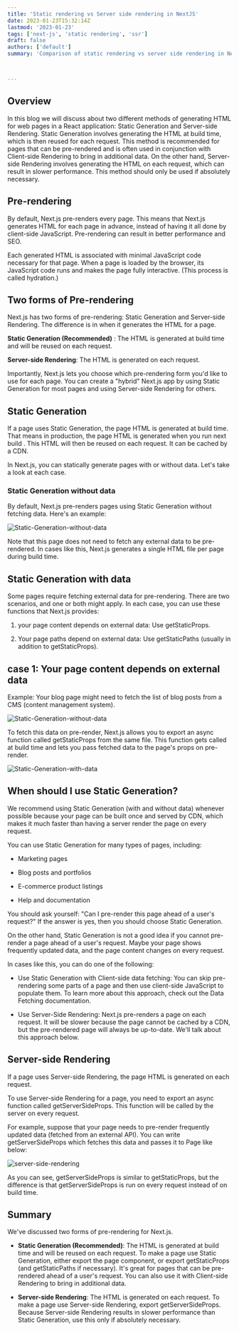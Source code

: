 ```yaml
---
title: 'Static rendering vs Server side rendering in NextJS'
date: 2023-01-23T15:32:14Z
lastmod: '2023-01-23'
tags: ['next-js', 'static rendering', 'ssr']
draft: false
authors: ['default']
summary: 'Comparison of static rendering vs server side rendering in NextJS'



---
```


## Overview

In this blog we will discuss about  two different methods of generating HTML for web pages in a React application: Static Generation and Server-side Rendering. Static Generation involves generating the HTML at build time, which is then reused for each request. This method is recommended for pages that can be pre-rendered and is often used in conjunction with Client-side Rendering to bring in additional data. On the other hand, Server-side Rendering involves generating the HTML on each request, which can result in slower performance. This method should only be used if absolutely necessary.







## Pre-rendering

By default, Next.js pre-renders every page. This means that Next.js generates HTML for each page in advance, instead of having it all done by client-side JavaScript. Pre-rendering can result in better performance and SEO.

Each generated HTML is associated with minimal JavaScript code necessary for that page. When a page is loaded by the browser, its JavaScript code runs and makes the page fully interactive. (This process is called hydration.)

## Two forms of Pre-rendering

Next.js has two forms of pre-rendering: Static Generation and Server-side Rendering. The difference is in when it generates the HTML for a page.

**Static Generation (Recommended)** : The HTML is generated at build time and will be reused on each request.

**Server-side Rendering**: The HTML is generated on each request.

Importantly, Next.js lets you choose which pre-rendering form you'd like to use for each page. You can create a "hybrid" Next.js app by using Static Generation for most pages and using Server-side Rendering for others.

## Static Generation

If a page uses Static Generation, the page HTML is generated at build time. That means in production, the page HTML is generated when you run next build . This HTML will then be reused on each request. It can be cached by a CDN.

In Next.js, you can statically generate pages with or without data. Let's take a look at each case.

### Static Generation without data

By default, Next.js pre-renders pages using Static Generation without fetching data. Here's an example:

![Static-Generation-without-data](/static/blogs/static-vs-ssr/blog1.png)

Note that this page does not need to fetch any external data to be pre-rendered. In cases like this, Next.js generates a single HTML file per page during build time.

## Static Generation with data

Some pages require fetching external data for pre-rendering. There are two scenarios, and one or both might apply. In each case, you can use these functions that Next.js provides:

1. your page content depends on external data: Use getStaticProps.

2. Your page paths depend on external data: Use getStaticPaths (usually in addition to getStaticProps).

## case 1: Your page content depends on external data

Example: Your blog page might need to fetch the list of blog posts from a CMS (content management system).


![Static-Generation-without-data](/static/blogs/static-vs-ssr/blog1.2.png)


To fetch this data on pre-render, Next.js allows you to export an async function called getStaticProps from the same file. This function gets called at build time and lets you pass fetched data to the page's props on pre-render.


![Static-Generation-with-data](/static/blogs/static-vs-ssr/blog1.3.png)


## When should I use Static Generation?

We recommend using Static Generation (with and without data) whenever possible because your page can be built once and served by CDN, which makes it much faster than having a server render the page on every request.

You can use Static Generation for many types of pages, including:

- Marketing pages

- Blog posts and portfolios

- E-commerce product listings

- Help and documentation

You should ask yourself: "Can I pre-render this page ahead of a user's request?" If the answer is yes, then you should choose Static Generation.

On the other hand, Static Generation is not a good idea if you cannot pre-render a page ahead of a user's request. Maybe your page shows frequently updated data, and the page content changes on every request.

In cases like this, you can do one of the following:

- Use Static Generation with Client-side data fetching: You can skip pre-rendering some parts of a page and then use client-side JavaScript to populate them. To learn more about this approach, check out the Data Fetching documentation.

- Use Server-Side Rendering: Next.js pre-renders a page on each request. It will be slower because the page cannot be cached by a CDN, but the pre-rendered page will always be up-to-date. We'll talk about this approach below.

## Server-side Rendering

If a page uses Server-side Rendering, the page HTML is generated on each request.

To use Server-side Rendering for a page, you need to export an async function called getServerSideProps. This function will be called by the server on every request.

For example, suppose that your page needs to pre-render frequently updated data (fetched from an external API). You can write getServerSideProps which fetches this data and passes it to Page like below:

![server-side-rendering](/static/blogs/static-vs-ssr/blog1.4.png)

As you can see, getServerSideProps is similar to getStaticProps, but the difference is that getServerSideProps is run on every request instead of on build time.

## Summary

We've discussed two forms of pre-rendering for Next.js.

- **Static Generation (Recommended)**: The HTML is generated at build time and will be reused on each request. To make a page use Static Generation, either export the page component, or export getStaticProps (and getStaticPaths if necessary). It's great for pages that can be pre-rendered ahead of a user's request. You can also use it with Client-side Rendering to bring in additional data.

- **Server-side Rendering**: The HTML is generated on each request. To make a page use Server-side Rendering, export getServerSideProps. Because Server-side Rendering results in slower performance than Static Generation, use this only if absolutely necessary.
